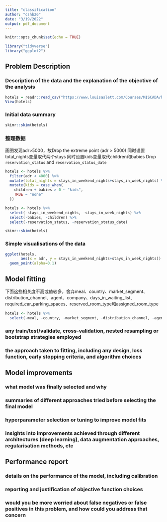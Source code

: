 ```yaml
---
title: "classification"
author: "cshb26"
date: "3/19/2022"
output: pdf_document
---
```


```r
knitr::opts_chunk$set(echo = TRUE)
```

```r
library("tidyverse")
library("ggplot2")
```


## Problem Description

### Description of the data and the explanation of the objective of the analysis

```r
hotels = readr::read_csv("https://www.louisaslett.com/Courses/MISCADA/hotels.csv")
View(hotels)
```

### Initial data summary

```r
skimr::skim(hotels)
```

### 整理数据
画图发现adr>5000，故Drop the extreme point (adr > 5000)
同时设置total_nights变量取代两个stays
同时设置kids变量取代children和babies
Drop `reservation_status` and `reservation_status_date`
```r
hotels <- hotels %>%
  filter(adr < 4000) %>% 
  mutate(total_nights = stays_in_weekend_nights+stays_in_week_nights) %>% 
  mutate(kids = case_when(
    children + babies > 0 ~ "kids",
    TRUE ~ "none"
  ))

hotels <- hotels %>%
  select(-stays_in_weekend_nights, -stays_in_week_nights) %>%
  select(-babies, -children) %>%
  select(-reservation_status, -reservation_status_date) 
```

```r
skimr::skim(hotels)
```

### Simple visualisations of the data

```r
ggplot(hotels,
       aes(x = adr, y = stays_in_weekend_nights+stays_in_week_nights)) +
  geom_point(alpha=0.1)
```


## Model fitting

下面这些相关度不高或值较多，舍弃meal、country、market_segment、distribution_channel、agent、company、days_in_waiting_list、required_car_parking_spaces、reserved_room_type和assigned_room_type
```r
hotels <- hotels %>%
  select(-meal, -country, -market_segment, -distribution_channel, -agent, -company, -days_in_waiting_list, -required_car_parking_spaces, -reserved_room_type, -assigned_room_type)
```



### any train/test/validate, cross-validation, nested resampling or bootstrap strategies employed




### the approach taken to fitting, including any design, loss function, early stopping criteria, and algorithm choices




## Model improvements

### what model was finally selected and why


### summaries of different approaches tried before selecting the final model



### hyperparameter selection or tuning to improve model fits


### insights into improvements achieved through different architectures (deep learning), data augmentation approaches, regularisation methods, etc



## Performance report

### details on the performance of the model, including calibration



### reporting and justification of objective function choices



### would you be more worried about false negatives or false positives in this problem, and how could you address that concern

